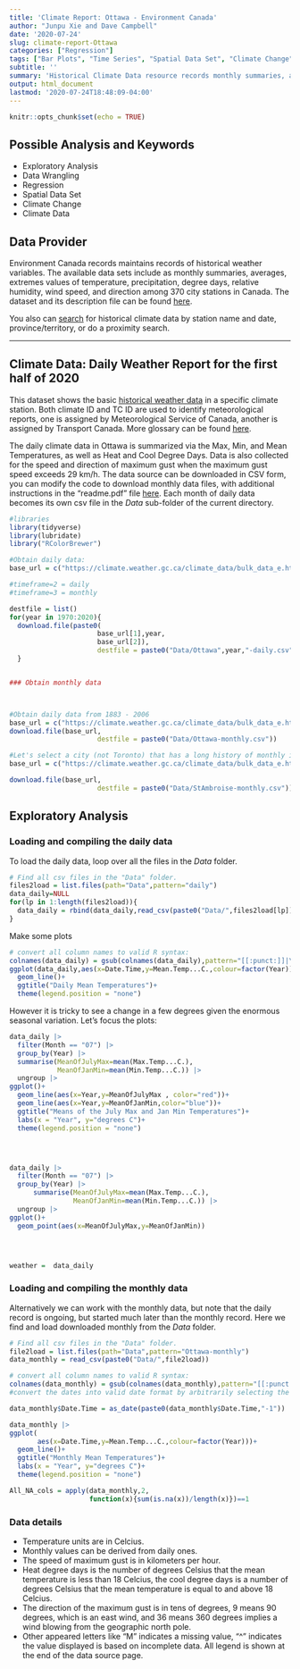 ```yaml
---
title: 'Climate Report: Ottawa - Environment Canada'
author: "Junpu Xie and Dave Campbell"
date: '2020-07-24'
slug: climate-report-Ottawa
categories: ["Regression"]
tags: ["Bar Plots", "Time Series", "Spatial Data Set", "Climate Change", "Climate Data","Environment Canada", "Forloops","Data Acquisition"]
subtitle: ''
summary: 'Historical Climate Data resource records monthly summaries, averages, extremes values of temperature, precipitation, degree days, relative humidity, wind speed, and direction among 370 city stations in Canada.'
output: html_document
lastmod: '2020-07-24T18:48:09-04:00'
---
```


```r
knitr::opts_chunk$set(echo = TRUE)
```


## Possible Analysis and Keywords

- Exploratory Analysis
- Data Wrangling
- Regression
- Spatial Data Set
- Climate Change
- Climate Data

## Data Provider

Environment Canada records maintains records of historical weather variables. The available data sets include as monthly summaries, averages, extremes values of temperature, precipitation, degree days, relative humidity, wind speed, and direction among 370 city stations in Canada. The dataset and its description file can be found [here](https://climate.weather.gc.ca/index_e.html). 

You also can [search](https://climate.weather.gc.ca/historical_data/search_historic_data_e.html)  for historical climate data by station name and date, province/territory, or do a proximity search.

***

## Climate Data: Daily Weather Report for the first half of 2020

This dataset shows the basic [historical weather data](https://climate.weather.gc.ca/climate_data/bulk_data_e.html?format=csv&stationID=53001&Year=2020&Month=6&Day=1&timeframe=2&submit=Download+Data) in a specific climate station.  Both climate ID and TC ID are used to identify meteorological reports, one is assigned by Meteorological Service of Canada, another is assigned by Transport Canada. More glossary can be found [here](https://climate.weather.gc.ca/glossary_e.html#stnOper).

The daily climate data in Ottawa is summarized via the Max, Min, and Mean Temperatures, as well as Heat and Cool Degree Days.  Data is also collected for the speed and direction of maximum gust when the maximum gust speed exceeds 29 km/h. The data source can be downloaded in CSV form, you can modify the code to download monthly data files, with additional instructions in the "readme.pdf" file  [here](https://drive.google.com/drive/folders/1WJCDEU34c60IfOnG4rv5EPZ4IhhW9vZH).  Each month of daily data becomes its own csv file in the _Data_ sub-folder of the current directory.


```r
#libraries
library(tidyverse)
library(lubridate)
library("RColorBrewer")

```



```r
#Obtain daily data:
base_url = c("https://climate.weather.gc.ca/climate_data/bulk_data_e.html?format=csv&stationID=4333&Year=", "&Month=1&Day=1&timeframe=2&submit=Download+Data")

#timeframe=2 = daily
#timeframe=3 = monthly

destfile = list()
for(year in 1970:2020){
  download.file(paste0(
                      base_url[1],year,
                      base_url[2]),
                      destfile = paste0("Data/Ottawa",year,"-daily.csv"))
  }


### Obtain monthly data



#Obtain daily data from 1883 - 2006
base_url = c("https://climate.weather.gc.ca/climate_data/bulk_data_e.html?format=csv&stationID=4333&timeframe=3&submit=Download+Data")
download.file(base_url,
                      destfile = paste0("Data/Ottawa-monthly.csv"))

#Let's select a city (not Toronto) that has a long history of monthly info that only recently ends
base_url = c("https://climate.weather.gc.ca/climate_data/bulk_data_e.html?format=csv&stationID=5936&timeframe=3&submit=Download+Data")

download.file(base_url,
                      destfile = paste0("Data/StAmbroise-monthly.csv"))
```


## Exploratory Analysis

### Loading and compiling the daily data

To load the daily data, loop over all the files in the _Data_ folder.  


```r
# Find all csv files in the "Data" folder.
files2load = list.files(path="Data",pattern="daily")
data_daily=NULL
for(lp in 1:length(files2load)){
  data_daily = rbind(data_daily,read_csv(paste0("Data/",files2load[lp])))
}

```


Make some plots
```r
# convert all column names to valid R syntax:
colnames(data_daily) = gsub(colnames(data_daily),pattern="[[:punct:]]|\\s",replacement=".")
ggplot(data_daily,aes(x=Date.Time,y=Mean.Temp...C.,colour=factor(Year)))+
  geom_line()+
  ggtitle("Daily Mean Temperatures")+
  theme(legend.position = "none") 
```


However it is tricky to see a change in a few degrees given the enormous seasonal variation.  Let's focus the plots:


```r

data_daily |> 
  filter(Month == "07") |> 
  group_by(Year) |> 
  summarise(MeanOfJulyMax=mean(Max.Temp...C.),
            MeanOfJanMin=mean(Min.Temp...C.)) |>
  ungroup |>
ggplot()+
  geom_line(aes(x=Year,y=MeanOfJulyMax , color="red"))+
  geom_line(aes(x=Year,y=MeanOfJanMin,color="blue"))+
  ggtitle("Means of the July Max and Jan Min Temperatures")+
  labs(x = "Year", y="degrees C")+
  theme(legend.position = "none") 




data_daily |> 
  filter(Month == "07") |> 
  group_by(Year) |> 
      summarise(MeanOfJulyMax=mean(Max.Temp...C.),
                MeanOfJanMin=mean(Min.Temp...C.)) |>
  ungroup |>
ggplot()+
  geom_point(aes(x=MeanOfJulyMax,y=MeanOfJanMin))




weather =  data_daily
```


### Loading and compiling the monthly data

Alternatively we can work with the monthly data, but note that the daily record is ongoing, but started much later than the monthly record.  Here we find and load downloaded monthly from the _Data_ folder.  


```r
# Find all csv files in the "Data" folder.
file2load = list.files(path="Data",pattern="Ottawa-monthly")
data_monthly = read_csv(paste0("Data/",file2load))

# convert all column names to valid R syntax:
colnames(data_monthly) = gsub(colnames(data_monthly),pattern="[[:punct:]]|\\s",replacement=".")
#convert the dates into valid date format by arbitrarily selecting the 15th of the month to give it a date

data_monthly$Date.Time = as_date(paste0(data_monthly$Date.Time,"-1"))

data_monthly |> 
ggplot(
       aes(x=Date.Time,y=Mean.Temp...C.,colour=factor(Year)))+
  geom_line()+
  ggtitle("Monthly Mean Temperatures")+
  labs(x = "Year", y="degrees C")+
  theme(legend.position = "none") 

All_NA_cols = apply(data_monthly,2,
                    function(x){sum(is.na(x))/length(x)})==1


```


### Data details

- Temperature units are in Celcius.
- Monthly values can be derived from daily ones.
- The speed of maximum gust is in kilometers per hour.
- Heat degree days is the number of degrees Celsius that the mean temperature is less than 18 Celcius, the cool degree days is a number of degrees Celsius that the mean temperature is equal to and above 18 Celcius.
- The direction of the maximum gust is in tens of degrees, 9 means 90 degrees, which is an east wind, and 36 means 360 degrees implies a wind blowing from the geographic north pole.
- Other appeared letters like "M" indicates a missing value, "^" indicates the value displayed is based on incomplete data. All legend is shown at the end of the data source page.


